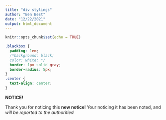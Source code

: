 ```yaml
---
title: "div stylings"
author: "Ben Best"
date: "12/22/2021"
output: html_document
---
```


```r
knitr::opts_chunk$set(echo = TRUE)
```

```css
.blackbox {
  padding: 1em;
  /*background: black;
  color: white; */
  border: 1px solid gray;
  border-radius: 5px;
}
.center {
  text-align: center;
}
```

::: {.center .overflow-auto .blackbox}
**NOTICE!**

Thank you for noticing this **new notice**! Your noticing it has been noted, and *will be reported to the authorities*!
:::
